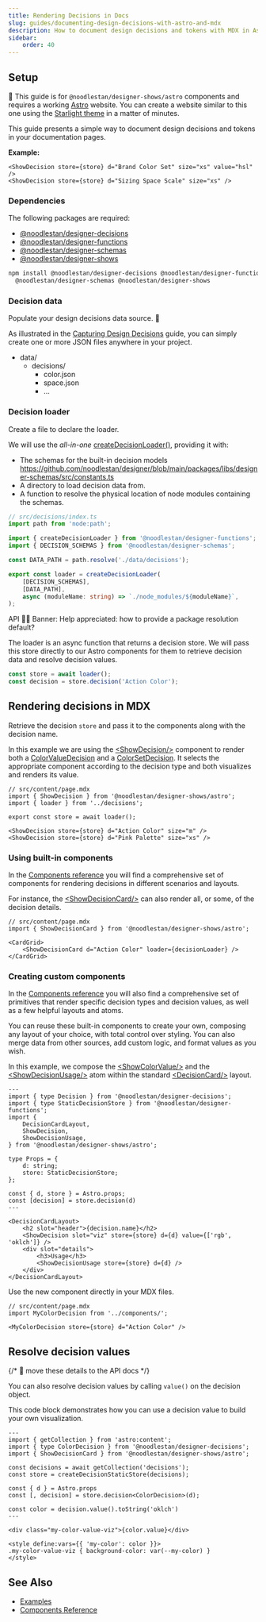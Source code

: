 ```yaml
---
title: Rendering Decisions in Docs
slug: guides/documenting-design-decisions-with-astro-and-mdx
description: How to document design decisions and tokens with MDX in Astro/Starlight based docs
sidebar:
    order: 40
---
```





## Setup

🚧 This guide is for `@noodlestan/designer-shows/astro` components and requires a working
[Astro](https://docs.astro.build/en/getting-started/) website. You can create a website similar
to this one using the [Starlight theme](https://starlight.astro.build/getting-started/) in
a matter of minutes.

This guide presents a simple way to document design decisions and tokens in your documentation
pages.

**Example:**

```mdx
<ShowDecision store={store} d="Brand Color Set" size="xs" value="hsl" />
<ShowDecision store={store} d="Sizing Space Scale" size="xs" />
```

<CardGrid>
    <ShowDecision store={store} d="Brand Color Set" size="xs" value="hsl" />
    <ShowDecision store={store} d="Sizing Space Scale" size="xs" />
</CardGrid>

### Dependencies

The following packages are required:

-   [@noodlestan/designer-decisions](/api/designer-decisions)
-   [@noodlestan/designer-functions](/api/designer-functions)
-   [@noodlestan/designer-schemas](/api/designer-schemas)
-   [@noodlestan/designer-shows](/api/designer-shows)

```bash
npm install @noodlestan/designer-decisions @noodlestan/designer-functions \
  @noodlestan/designer-schemas @noodlestan/designer-shows
```

### Decision data

Populate your design decisions data source. 🚧

As illustrated in the [Capturing Design Decisions](/guides/capturing-design-decisions-in-data)
guide, you can simply create one or more JSON files anywhere in your project.

<FileTree>

-   data/
    -   decisions/
        -   color.json
        -   space.json
        -   ...

</FileTree>

### Decision loader

Create a file to declare the loader.

We will use the _all-in-one_
[createDecisionLoader()](/api/designer-functions/Loader/createDecisionLoader/),
providing it with:

-   The
    schemas for the built-in decision models
    https://github.com/noodlestan/designer/blob/main/packages/libs/designer-schemas/src/constants.ts
-   A directory to load decision data from.
-   A function to resolve the physical location of node modules containing the schemas.

```ts
// src/decisions/index.ts
import path from 'node:path';

import { createDecisionLoader } from '@noodlestan/designer-functions';
import { DECISION_SCHEMAS } from '@noodlestan/designer-schemas';

const DATA_PATH = path.resolve('./data/decisions');

export const loader = createDecisionLoader(
    [DECISION_SCHEMAS],
    [DATA_PATH],
    async (moduleName: string) => `./node_modules/${moduleName}`,
);
```

API 🚧🚧 Banner: Help appreciated: how to provide a package resolution default?

The loader is an async function that returns a decision store. We will pass this
store directly to our Astro components for them to retrieve decision data and
resolve decision values.

```ts
const store = await loader();
const decision = store.decision('Action Color');
```

## Rendering decisions in MDX

Retrieve the decision `store` and pass it to the components along with the decision name.

In this example we are using the [&lt;ShowDecision/&gt;](/components/Astro/Decisions/show-decision/)
component to render both a [ColorValueDecision](/decision-models/color-value) and a
[ColorSetDecision](/decision-models/color-set). It selects
the appropriate component according to the decision type and both visualizes
and renders its value.

```mdx
// src/content/page.mdx
import { ShowDecision } from '@noodlestan/designer-shows/astro';
import { loader } from '../decisions';

export const store = await loader();

<ShowDecision store={store} d="Action Color" size="m" />
<ShowDecision store={store} d="Pink Palette" size="xs" />
```

<CardGrid>
    <ShowDecision store={store} d="Action Color" size="m" />
    <ShowDecision store={store} d="Pink Palette" size="xs" />
</CardGrid>

### Using built-in components

In the [Components reference](/components) you will find a comprehensive set of components
for rendering decisions in different scenarios and layouts.

For instance, the [&lt;ShowDecisionCard/&gt;](/components/Astro/Cards/show-decision-card/)
can also render all, or some, of the decision details.

```mdx
// src/content/page.mdx
import { ShowDecisionCard } from '@noodlestan/designer-shows/astro';

<CardGrid>
    <ShowDecisionCard d="Action Color" loader={decisionLoader} />
</CardGrid>
```

<FlexStack vpad>
    <ShowDecisionCard store={store} d="Action Color" />
</FlexStack>

### Creating custom components

In the [Components reference](/components) you will also find a comprehensive set of primitives
that render specific decision types and decision values, as well as a few helpful layouts
and atoms.

You can reuse these built-in components to create your own, composing any layout of your choice,
with total control over styling. You can also merge data from
other sources, add custom logic, and format values as you wish.

In this example, we compose the
[&lt;ShowColorValue/&gt;](/components/Astro/values/show-color-value) and the
[&lt;ShowDecisionUsage/&gt;](/components/Astro/Attributes/show-decision-usage) atom
within the standard
[&lt;DecisionCard/&gt;](/components/Astro/Layouts/decision-card) layout.

```astro title="MyColorDecision.Astro"
---
import { type Decision } from '@noodlestan/designer-decisions';
import { type StaticDecisionStore } from '@noodlestan/designer-functions';
import {
    DecisionCardLayout,
    ShowDecision,
    ShowDecisionUsage,
} from '@noodlestan/designer-shows/astro';

type Props = {
    d: string;
    store: StaticDecisionStore;
};

const { d, store } = Astro.props;
const [decision] = store.decision(d)
---

<DecisionCardLayout>
    <h2 slot="header">{decision.name}</h2>
    <ShowDecision slot="viz" store={store} d={d} value={['rgb', 'oklch']} />
    <div slot="details">
        <h3>Usage</h3>
        <ShowDecisionUsage store={store} d={d} />
    </div>
</DecisionCardLayout>
```

Use the new component directly in your MDX files.

```mdx
// src/content/page.mdx
import MyColorDecision from '../components/';

<MyColorDecision store={store} d="Action Color" />
```

## Resolve decision values

{/* 🚧 move these details to the API docs */}

You can also resolve decision values by calling `value()` on the decision object.

This code block demonstrates how you can use a decision value to build your own visualization.

```astro
---
import { getCollection } from 'astro:content';
import { type ColorDecision } from '@noodlestan/designer-decisions';
import { ShowDecisionCard } from '@noodlestan/designer-shows/astro';

const decisions = await getCollection('decisions');
const store = createDecisionStaticStore(decisions);

const { d } = Astro.props
const [, decision] = store.decision<ColorDecision>(d);

const color = decision.value().toString('oklch')
---

<div class="my-color-value-viz">{color.value}</div>

<style define:vars={{ 'my-color': color }}>
.my-color-value-viz { background-color: var(--my-color) }
</style>
```

## See Also

-   [Examples](/examples)
-   [Components Reference](/components)
